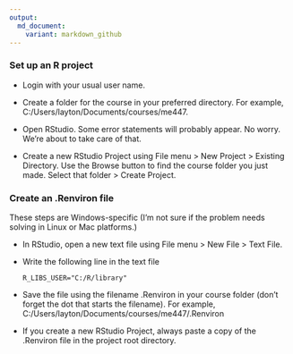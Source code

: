 ```yaml
---
output:
  md_document:
    variant: markdown_github
---
```


### Set up an R project 

- Login with your usual user name. 

- Create a folder for the course in your preferred directory. For
example, C:/Users/layton/Documents/courses/me447. 

- Open RStudio. Some error statements will probably appear. No
worry. We’re about to take care of that. 

- Create a new RStudio Project using File menu > New Project > Existing Directory. Use the Browse button to find the course folder you just made. Select that folder > Create Project. 

### Create an .Renviron file 

These steps are Windows-specific (I'm not sure if the problem needs solving in Linux or Mac platforms.)

- In RStudio, open a new text file using File menu > New File >  Text
File. 

- Write the following line in the text file

    `R_LIBS_USER="C:/R/library"`

- Save the file using the filename .Renviron in your course folder
(don’t forget the dot that starts the filename). For example, C:/Users/layton/Documents/courses/me447/.Renviron

- If you create a new RStudio Project, always paste a copy of the .Renviron file in the project root directory.



